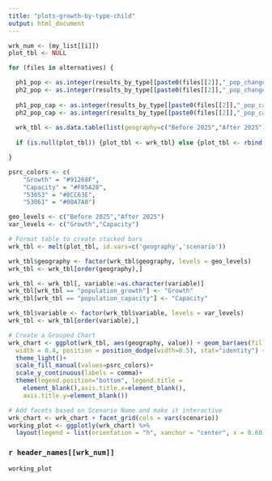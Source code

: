 ```yaml
---
title: "plots-growth-by-type-child"
output: html_document
---
```

```r

wrk_num <- (my_list[[i]])
plot_tbl <- NULL

for (files in alternatives) {

  ph1_pop <- as.integer(results_by_type[[paste0(files[[2]],"_pop_change")]][[wrk_num+1]])
  ph2_pop <- as.integer(results_by_type[[paste0(files[[2]],"_pop_change")]][[wrk_num+2]])
  
  ph1_pop_cap <- as.integer(results_by_type[[paste0(files[[2]],"_pop_capacity")]][[wrk_num+1]])
  ph2_pop_cap <- as.integer(results_by_type[[paste0(files[[2]],"_pop_capacity")]][[wrk_num+2]])
  
  wrk_tbl <- as.data.table(list(geography=c("Before 2025","After 2025"), scenario=c(paste0(files[[3]])), population_growth=c(ph1_pop,ph2_pop), population_capacity=c(ph1_pop_cap,ph2_pop_cap)))
  
  if (is.null(plot_tbl)) {plot_tbl <- wrk_tbl} else {plot_tbl <- rbind(plot_tbl,wrk_tbl)}

}  

psrc_colors <- c(
    "Growth" = "#91268F",
    "Capacity" = "#F05A28",
    "53053" = "#8CC63E",
    "53061" = "#00A7A0")

geo_levels <- c("Before 2025","After 2025")
var_levels <- c("Growth","Capacity")

# Format table to create stacked bars
wrk_tbl <- melt(plot_tbl, id.vars=c('geography','scenario'))

wrk_tbl$geography <- factor(wrk_tbl$geography, levels = geo_levels)
wrk_tbl <- wrk_tbl[order(geography),]

wrk_tbl <- wrk_tbl[, variable:=as.character(variable)]
wrk_tbl[wrk_tbl == "population_growth"] <- "Growth"
wrk_tbl[wrk_tbl == "population_capacity"] <- "Capacity"

wrk_tbl$variable <- factor(wrk_tbl$variable, levels = var_levels)
wrk_tbl <- wrk_tbl[order(variable),]

# Create a Grouped Chart 
wrk_chart <- ggplot(wrk_tbl, aes(geography, value)) + geom_bar(aes(fill = variable), 
  width = 0.4, position = position_dodge(width=0.5), stat="identity") + 
  theme_light()+
  scale_fill_manual(values=psrc_colors)+
  scale_y_continuous(labels = comma)+
  theme(legend.position="bottom", legend.title = 
    element_blank(),axis.title.x=element_blank(), 
    axis.title.y=element_blank())

# Add facets based on Scenario Name and make it interactive
wrk_chart <- wrk_chart + facet_grid(cols = vars(scenario))
working_plot <- ggplotly(wrk_chart) %>% 
  layout(legend = list(orientation = "h", xanchor = "center", x = 0.60, y = -0.1))

```

### `r header_names[[wrk_num]]`

```r
working_plot
```
